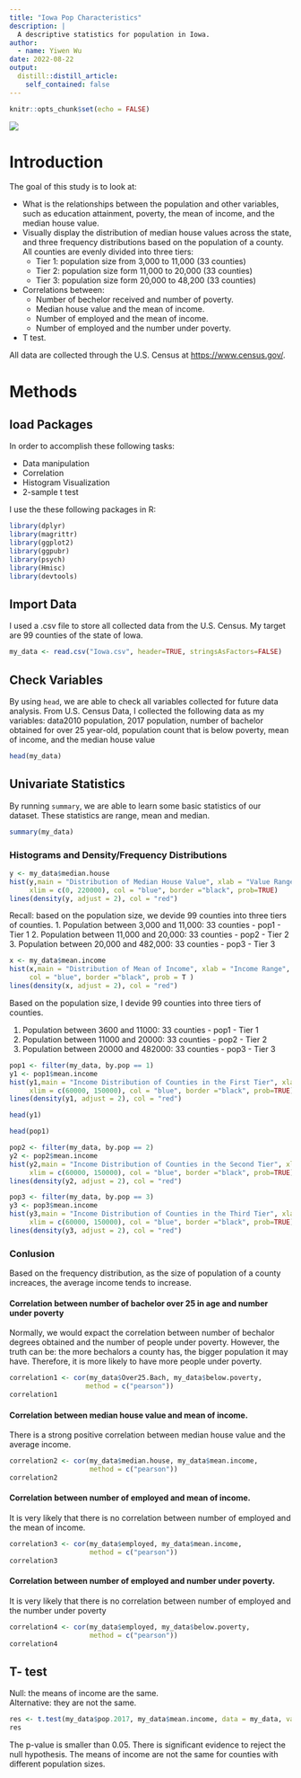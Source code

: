 ```yaml
---
title: "Iowa Pop Characteristics"
description: |
  A descriptive statistics for population in Iowa.
author:
  - name: Yiwen Wu
date: 2022-08-22
output:
  distill::distill_article:
    self_contained: false
---
```



```r
knitr::opts_chunk$set(echo = FALSE)
```


![](https://upload.wikimedia.org/wikipedia/commons/f/fc/Blank_Iowa_county_map_with_county_names.svg)


# Introduction

The goal of this study is to look at: 

* What is the relationships between the population and other variables, such as education attainment, poverty, the mean of income, and the median house value.
* Visually display the distribution of median house values across the state, and three frequency distributions based on the population of a county. All counties are evenly divided into three tiers:
    + Tier 1: population size from 3,000 to 11,000 (33 counties)
    + Tier 2: population size form 11,000 to 20,000 (33 counties)
    + Tier 3: population size form 20,000 to 48,200 (33 counties)
* Correlations between:
    + Number of bechelor received and number of poverty.
    + Median house value and the mean of income.
    + Number of employed and the mean of income.
    + Number of employed and the number under poverty.
* T test.  

All data are collected through the U.S. Census at <https://www.census.gov/>. 
    
    
# Methods



## load Packages 

In order to accomplish these following tasks: 

* Data manipulation
* Correlation
* Histogram Visualization
* 2-sample t test

I use the these following packages in R:
```r
library(dplyr)
library(magrittr)
library(ggplot2)
library(ggpubr)
library(psych)
library(Hmisc)
library(devtools)
```

## Import Data
I used a .csv file to store all collected data from the U.S. Census. My target are 99 counties of the state of Iowa.

```r
my_data <- read.csv("Iowa.csv", header=TRUE, stringsAsFactors=FALSE)
```



## Check Variables 
By using `head`, we are able to check all variables collected for future data analysis. From U.S. Census Data, I collected the following data as my variables: data2010 population, 2017 population, number of bachelor obtained for over 25 year-old, population count that is below poverty, mean of income, and the median house value

```r
head(my_data)
```

## Univariate Statistics 
By running `summary`, we are able to learn some basic statistics of our dataset. These statistics are range, mean and median.

```r
summary(my_data)
```



### Histograms and Density/Frequency Distributions
```r
y <- my_data$median.house
hist(y,main = "Distribution of Median House Value", xlab = "Value Range", 
     xlim = c(0, 220000), col = "blue", border ="black", prob=TRUE)
lines(density(y, adjust = 2), col = "red")

```

Recall: based on the population size, we devide 99 counties into three tiers of counties.
1. Population between 3,000 and 11,000: 33 counties - pop1 - Tier 1
2. Population between 11,000 and 20,000: 33 counties - pop2 - Tier 2
3. Population between 20,000 and 482,000: 33 counties - pop3 - Tier 3

```r
x <- my_data$mean.income
hist(x,main = "Distribution of Mean of Income", xlab = "Income Range", 
     col = "blue", border ="black", prob = T )
lines(density(x, adjust = 2), col = "red")

```



Based on the population size, I devide 99 counties into three tiers of counties.

1. Population between 3600 and 11000: 33 counties - pop1 - Tier 1
2. Population between 11000 and 20000: 33 counties - pop2 - Tier 2
3. Population between 20000 and 482000: 33 counties - pop3 - Tier 3





```r
pop1 <- filter(my_data, by.pop == 1)
y1 <- pop1$mean.income
hist(y1,main = "Income Distribution of Counties in the First Tier", xlab = "Income Range",
     xlim = c(60000, 150000), col = "blue", border ="black", prob=TRUE)
lines(density(y1, adjust = 2), col = "red")

```
```r
head(y1)
```
```r
head(pop1)
```



```r
pop2 <- filter(my_data, by.pop == 2)
y2 <- pop2$mean.income
hist(y2,main = "Income Distribution of Counties in the Second Tier", xlab = "Income Range", 
     xlim = c(60000, 150000), col = "blue", border ="black", prob=TRUE)
lines(density(y2, adjust = 2), col = "red")

```


```r
pop3 <- filter(my_data, by.pop == 3)
y3 <- pop3$mean.income
hist(y3,main = "Income Distribution of Counties in the Third Tier", xlab = "Income Range",
     xlim = c(60000, 150000), col = "blue", border ="black", prob=TRUE)
lines(density(y3, adjust = 2), col = "red")

```
### Conlusion
Based on the frequency distribution, as the size of population of a county increaces, the average income tends to increase.

#### Correlation between number of bachelor over 25 in age and number under poverty
Normally, we would expact the correlation between number of bechalor degrees obtained and the number of people under poverty. However, the truth can be: the more bechalors a county has, the bigger population it may have. Therefore, it is more likely to have more people under poverty.

```r
correlation1 <- cor(my_data$Over25.Bach, my_data$below.poverty, 
                   method = c("pearson"))
correlation1

```
#### Correlation between median house value and mean of income.
There is a strong positive correlation between median house value and the average income. 

```r
correlation2 <- cor(my_data$median.house, my_data$mean.income, 
                    method = c("pearson"))
correlation2

```

#### Correlation between number of employed and mean of income.
It is very likely that there is no correlation between number of employed and the mean of income.

```r
correlation3 <- cor(my_data$employed, my_data$mean.income, 
                    method = c("pearson"))
correlation3

```

#### Correlation between number of employed and number under poverty.
It is very likely that there is no correlation between number of employed and the number under poverty
```r
correlation4 <- cor(my_data$employed, my_data$below.poverty, 
                    method = c("pearson"))
correlation4

```


## T- test
Null: the means of income are the same.\
Alternative: they are not the same.


```r
res <- t.test(my_data$pop.2017, my_data$mean.income, data = my_data, var.equal = TRUE)
res

```
The p-value is smaller than 0.05. There is significant evidence to reject the null hypothesis. The means of income are not the same for counties with different population sizes. 





